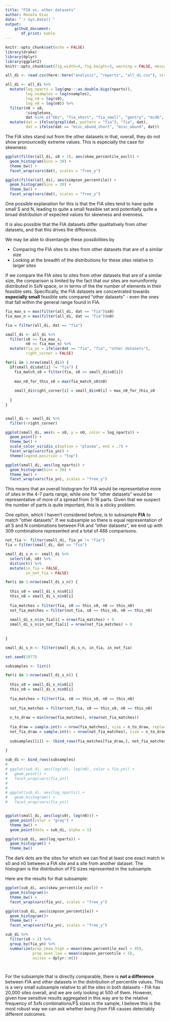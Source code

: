 ```yaml
---
title: "FIA vs. other datasets"
author: Renata Diaz
date: "`r Sys.Date()`"
output: 
    github_document:
       df_print: kable
---
```


```r
knitr::opts_chunk$set(echo = FALSE)
library(drake)
library(dplyr)
library(ggplot2)
knitr::opts_chunk$set(fig.width=4, fig.height=3, warning = FALSE, message = FALSE) 
```


```r

all_di <- read.csv(here::here("analysis", "reports", "all_di.csv"), stringsAsFactors = F)

all_di <- all_di %>%
  mutate(log_nparts = log(gmp:::as.double.bigz(nparts)),
         log_nsamples = log(nsamples),
         log_s0 = log(s0),
         log_n0 = log(n0)) %>%
  filter(n0 > s0,
         !singletons,
         dat %in% c("bbs", "fia_short", "fia_small", "gentry", "mcdb", "misc_abund_short")) %>%
  mutate(dat = ifelse(grepl(dat, pattern = "fia"), "fia", dat),
         dat = ifelse(dat == "misc_abund_short", "misc_abund", dat))
```


The FIA sites stand out from the other datasets in that, overall, they do not show pronouncedly extreme values. This is especially the case for skewness:

```r

ggplot(filter(all_di, s0 > 2), aes(skew_percentile_excl)) +
  geom_histogram(bins = 20) +
  theme_bw() +
  facet_wrap(vars(dat), scales = "free_y")

ggplot(filter(all_di), aes(simpson_percentile)) +
  geom_histogram(bins = 20) +
  theme_bw() +
  facet_wrap(vars(dat), scales = "free_y")
```

One possible explanation for this is that the FIA sites tend to have quite small S and N, leading to quite a small feasible set and potentially quite a broad distribution of expected values for skewness and evenness. 

It is also possible that the FIA datasets differ qualitatively from other datasets, and that this drives the difference. 

We may be able to disentangle these possibilities by 

- Comparing the FIA sites to sites from other datasets that are of a similar size
- Looking at the breadth of the distributions for these sites relative to larger sites

If we compare the FIA sites to sites from other datasets that are of a similar size, the comparison is limited by the fact that our sites are nonuniformly distributed in SxN space, or in terms of the the number of elements in their feasible sets. Specifically, the FIA datasets are concentrated towards **especially small** feasible sets compared "other datasets" - even the ones that fall within the general range found in FIA. 
 

```r


fia_max_s = max(filter(all_di, dat == "fia")$s0)
fia_max_n = max(filter(all_di, dat == "fia")$n0)

fia = filter(all_di, dat == "fia")

small_di <- all_di %>%
  filter(s0 <= fia_max_s,
         n0 <= fia_max_n) %>%
  mutate(fia_yn = ifelse(dat == "fia", "fia", "other datasets"),
         right_corner = FALSE)

for(i in 1:nrow(small_di)) {
  if(small_di$dat[i] != "fia") {
    fia_match_s0 = filter(fia, s0 >= small_di$s0[i])
    
    max_n0_for_this_s0 = max(fia_match_s0$n0)
    
    small_di$right_corner[i] = small_di$n0[i] > max_n0_for_this_s0
    
  }
}


small_di <- small_di %>%
  filter(!right_corner)

ggplot(small_di, aes(x = s0, y = n0, color = log_nparts)) +
  geom_point() +
  theme_bw() +
  scale_color_viridis_c(option = "plasma", end = .7) +
  facet_wrap(vars(fia_yn)) +
  theme(legend.position = "top")

ggplot(small_di, aes(log_nparts)) +
  geom_histogram(bins = 30) +
  theme_bw() +
  facet_wrap(vars(fia_yn), scales = "free_y")

```

This means that an overall histogram for FIA would be representative more of sites in the 4-7 parts range, while one for "other datasets" would be representative of more of a spread from 3-16 parts. Given that we suspect the number of parts is quite important, this is a sticky problem.

One option, which I haven't considered before, is to subsample __FIA__ to match "other datasets". 
If we subsample so there is equal representation of all S and N combinations between FIA and "other datasets", we end up with 309 combinations represented and a total of 488 comparisons. 

```r

not_fia <- filter(small_di, fia_yn != "fia")
fia = filter(small_di, dat == "fia")

small_di_s_n <- small_di %>%
  select(s0, n0) %>%
  distinct() %>%
  mutate(in_fia = FALSE,
         in_not_fia = FALSE)

for(i in 1:nrow(small_di_s_n)) {
  
  this_s0 = small_di_s_n$s0[i]
  this_n0 = small_di_s_n$n0[i]
  
  fia_matches = filter(fia, s0 == this_s0, n0 == this_n0)
  not_fia_matches = filter(not_fia, s0 == this_s0, n0 == this_n0)
  
  small_di_s_n$in_fia[i] = nrow(fia_matches) > 0 
  small_di_s_n$in_not_fia[i] = nrow(not_fia_matches) > 0 
  
  
}

small_di_s_n <- filter(small_di_s_n, in_fia, in_not_fia)

set.seed(1977)

subsamples <- list()

for(i in 1:nrow(small_di_s_n)) {
  
  this_s0 = small_di_s_n$s0[i]
  this_n0 = small_di_s_n$n0[i]
  
  fia_matches = filter(fia, s0 == this_s0, n0 == this_n0)
  
  not_fia_matches = filter(not_fia, s0 == this_s0, n0 == this_n0)
  
  n_to_draw = min(nrow(fia_matches), nrow(not_fia_matches))
  
  fia_draw = sample.int(n = nrow(fia_matches), size = n_to_draw, replace = F)
  not_fia_draw = sample.int(n = nrow(not_fia_matches), size = n_to_draw, replace = F)
  
  subsamples[[i]] <- (bind_rows(fia_matches[fia_draw,], not_fia_matches[not_fia_draw, ]))
  
}

sub_di <- bind_rows(subsamples)
# 
# ggplot(sub_di, aes(log(s0), log(n0), color = fia_yn)) +
#   geom_point() +
#   facet_wrap(vars(fia_yn))
# 
# 
# ggplot(sub_di, aes(log_nparts)) +
#   geom_histogram() +
#   facet_wrap(vars(fia_yn))


ggplot(small_di, aes(log(s0), log(n0))) +
  geom_point(color = "gray") +
  theme_bw() +
  geom_point(data = sub_di, alpha = 1)

ggplot(sub_di, aes(log_nparts)) +
  geom_histogram() +
  theme_bw()
```


The dark dots are the sites for which we can find at least one exact match in s0 and n0 between a FIA site and a site from another dataset. The histogram is the distribution of FS sizes represented in the subsample.


Here are the results for that subsample:

```r

ggplot(sub_di, aes(skew_percentile_excl)) +
  geom_histogram()+
  theme_bw() +
  facet_wrap(vars(fia_yn), scales = "free_y")

ggplot(sub_di, aes(simpson_percentile)) +
  geom_histogram()+
  theme_bw() +
  facet_wrap(vars(fia_yn), scales = "free_y")

sub_di %>%
  filter(s0 > 2) %>%
  group_by(fia_yn) %>%
  summarize(prop_skew_high = mean(skew_percentile_excl > 95),
            prop_even_low = mean(simpson_percentile < 5),
            nsites = dplyr::n())




```

For the subsample that is directly comparable, there is **not a difference** between FIA and other datasets in the distribution of percentile values. This is a very small subsample relative to all the sites in both datasets - FIA has 20,000 sites overall, and we are only looking at 500 of them. However, given how sensitive results aggregated in this way are to the relative frequency of SxN combinations/FS sizes in the sample, I believe this is the most robust way we can ask whether *being from FIA* causes detectably different outcomes. 
